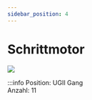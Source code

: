 ```yaml
---
sidebar_position: 4
---
```


# Schrittmotor

![](/image/labore/b1/laborplatten/schrittmotor.jpg)


:::info
Position:   UGII Gang\
Anzahl: 11